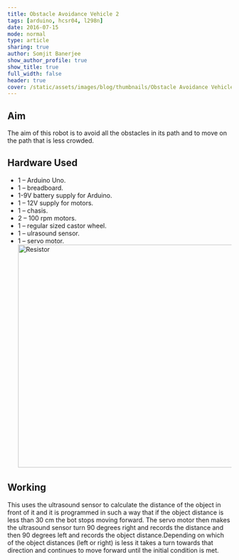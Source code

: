 ```yaml
---
title: Obstacle Avoidance Vehicle 2
tags: [arduino, hcsr04, l298n]
date: 2016-07-15
mode: normal
type: article
sharing: true
author: Somjit Banerjee
show_author_profile: true
show_title: true
full_width: false
header: true
cover: /static/assets/images/blog/thumbnails/Obstacle Avoidance Vehicle 2.png
---
```


## Aim

The aim of this robot is to avoid all the obstacles in its path and to move on the path that is less crowded.

## Hardware Used

- 1 – Arduino Uno.
- 1 – breadboard.
- 1-9V battery supply for Arduino.
- 1 – 12V supply for motors.
- 1 – chasis.
- 2 – 100 rpm motors.
- 1 – regular sized castor wheel.
- 1 – ulrasound sensor.
- 1 – servo motor.
  <Image src="/static/assets/images/blog/thumbnails/Obstacle Avoidance Vehicle 2.png" alt="Resistor" width='500' height='500'>

## Working

This uses the ultrasound sensor to calculate the distance of the object in front of it and it is programmed in such a way that if the object distance is less than 30 cm the bot stops moving forward. The servo motor then makes the ultrasound sensor turn 90 degrees right and records the distance and then 90 degrees left and records the object distance.Depending on which of the object distances (left or right) is less it takes a turn towards that direction and continues to move forward until the initial condition is met.

<EmbedItem url="https://www.youtube.com/embed/nEKwp_5kVLY" />
